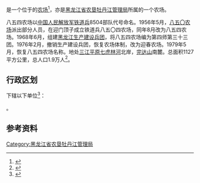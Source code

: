 {{中国乡级行政区|23/03/81/501/000
|行政区全称           = {{PAGENAMEBASE}}
|上级行政区           = [[黑龙江省农垦牡丹江管理局|黑龙江省农垦牡丹江管理局]]
}}

'''{{PAGENAMEBASE}}'''是一个位于{{PRC admin/fullname|23/03/81/501/000|3}}的[[农场|农场]]<ref>{{PRC admin/ref sgc|{{PRC admin/parent|23/03/81/501/000}}}}</ref>，亦是[[黑龙江省农垦牡丹江管理局|黑龙江省农垦牡丹江管理局]]所属的一个农场。

八五四农场以[[中国人民解放军铁道兵|中国人民解放军铁道兵]]8504部队代号命名。1956年5月，[[八五〇农场|八五〇农场]]派出部分人员，在迎门顶子成立铁道兵八五〇四农场，同年8月改为八五四农场。1968年6月，组建[[黑龙江生产建设兵团|黑龙江生产建设兵团]]，将八五四农场编为第四师第三十三团。1976年2月，撤销生产建设兵团，恢复农场体制，改为迎春农场。1979年5月，恢复八五四农场名称。地处[[三江平原|三江平原]][[七虎林河|七虎林河]]北岸，[[完达山|完达山]]南麓。总面积1127平方公里，总人口1.9万人<ref>{{cite web |title=八五四农场 |url=http://zw.chinabdh.com/854farm/index.jhtml |website=黑龙江省农垦总局 }}{{Dead link}}</ref>。

== 行政区划 ==
{{PAGENAMEBASE}}下辖以下单位<ref>{{PRC admin/ref sgc|23/03/81/501/000}}</ref>：

{{PRC admin/children|23/03/81/501/000}}。

== 参考资料 ==
{{reflist}}

{{黑龙江行政区划小作品}}
{{PRC admin/navcat|23/03/81/501/000}}
{{黑龙江省农垦总局}}

[[Category:黑龙江省农垦牡丹江管理局|Category:黑龙江省农垦牡丹江管理局]]